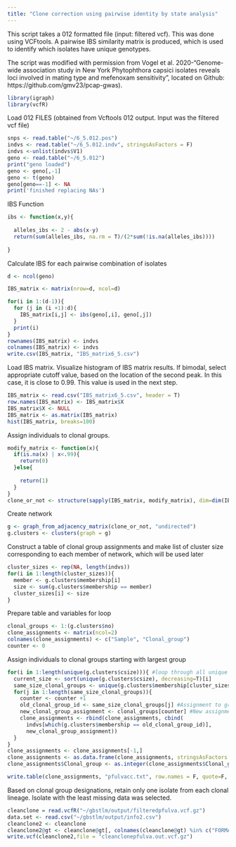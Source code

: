 ```yaml
---
title: "Clone correction using pairwise identity by state analysis"
---
```

This script takes a 012 formatted file (input: filtered vcf). This was done using VCFtools.  A pairwise IBS similarity matrix is produced, which is used to identify which isolates have unique genotypes.

The script was modified with permission from Vogel et al. 2020-"Genome-wide association study in New York Phytophthora capsici isolates reveals loci involved in mating type and mefenoxam sensitivity", located on Github: https://github.com/gmv23/pcap-gwas).

```r
library(igraph)
library(vcfR)
```

Load 012 FILES (obtained from Vcftools 012 output. Input was the filtered vcf file)
```r
snps <- read.table("~/6_5.012.pos")
indvs <- read.table("~/6_5.012.indv", stringsAsFactors = F)
indvs <-unlist(indvs$V1)
geno <- read.table("~/6_5.012")
print("geno loaded")
geno <- geno[,-1]
geno <- t(geno)
geno[geno==-1] <- NA
print('finished replacing NAs')
```

IBS Function
```r
ibs <- function(x,y){
  
  alleles_ibs <- 2 - abs(x-y)
  return(sum(alleles_ibs, na.rm = T)/(2*sum(!is.na(alleles_ibs))))
  
}
```

Calculate IBS for each pairwise combination of isolates
```r
d <- ncol(geno)

IBS_matrix <- matrix(nrow=d, ncol=d)

for(i in 1:(d-1)){
  for (j in (i +1):d){
    IBS_matrix[i,j] <- ibs(geno[,i], geno[,j])
  }
  print(i)
}
rownames(IBS_matrix) <- indvs
colnames(IBS_matrix) <- indvs
write.csv(IBS_matrix, "IBS_matrix6_5.csv")
```

Load IBS matrix. Visualize histogram of IBS matrix results. If bimodal, select appropriate cutoff value, based on the location of the second peak. In this case, it is close to 0.99. This value is used in the next step. 
```r
IBS_matrix <- read.csv("IBS_matrix6_5.csv", header = T)
row.names(IBS_matrix) <- IBS_matrix$X
IBS_matrix$X <- NULL
IBS_matrix <- as.matrix(IBS_matrix)
hist(IBS_matrix, breaks=100)
```

Assign individuals to clonal groups. 
```r
modify_matrix <- function(x){
  if(is.na(x) | x<.99){
    return(0)
  }else{
    
    return(1)
  }
}
clone_or_not <- structure(sapply(IBS_matrix, modify_matrix), dim=dim(IBS_matrix))
```

Create network 
```r
g <- graph_from_adjacency_matrix(clone_or_not, "undirected")
g.clusters <- clusters(graph = g)
```

Construct a table of clonal group assignments and make list of cluster size corresponding to each member of network, which will be used later
```r
cluster_sizes <- rep(NA, length(indvs))
for(i in 1:length(cluster_sizes)){
  member <- g.clusters$membership[i]
  size <- sum(g.clusters$membership == member)
  cluster_sizes[i] <- size
}
```

Prepare table and variables for loop
```r
clonal_groups <- 1:(g.clusters$no)
clone_assignments <- matrix(ncol=2)
colnames(clone_assignments) <- c("Sample", "Clonal_group")
counter <- 0
```

Assign individuals to clonal groups starting with largest group
```r
for(i in 1:length(unique(g.clusters$csize))){ #loop through all unique cluster sizes
  current_size <- sort(unique(g.clusters$csize), decreasing=T)[i] 
  same_size_clonal_groups <- unique(g.clusters$membership[cluster_sizes == current_size]) 
  for(j in 1:length(same_size_clonal_groups)){ 
    counter <- counter +1
    old_clonal_group_id <- same_size_clonal_groups[j] #Assignment to group from g.clusters$membership
    new_clonal_group_assignment <- clonal_groups[counter] #New assignment going from largest to smallest
    clone_assignments <- rbind(clone_assignments, cbind(
      indvs[which(g.clusters$membership == old_clonal_group_id)],
      new_clonal_group_assignment))
  }
}
clone_assignments <- clone_assignments[-1,]
clone_assignments <- as.data.frame(clone_assignments, stringsAsFactors = F)
clone_assignments$Clonal_group <- as.integer(clone_assignments$Clonal_group)

write.table(clone_assignments, "pfulvacc.txt", row.names = F, quote=F, sep="\t")
```

Based on clonal group designations, retain only one isolate from each clonal lineage. Isolate with the least missing data was selected.
```r
cleanclone = read.vcfR("~/gbstlm/output/filteredpfulva.vcf.gz")
data.set <- read.csv("~/gbstlm/output/info2.csv")
cleanclone2 <- cleanclone
cleanclone2@gt <- cleanclone@gt[, colnames(cleanclone@gt) %in% c("FORMAT", "pf76", "18009", "17038", "pf88", "17052", "19014", "18019", "19004", "17043", "18025","19006", "pf82","18010", "18012","18013", "17057","18005", "pf84")]
write.vcf(cleanclone2,file = "cleanclonepfulva.out.vcf.gz")
```
